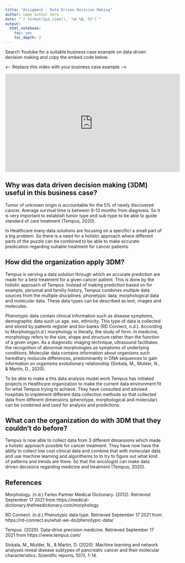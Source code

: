 ```yaml
---
title: "Assigment - Data Driven Decision Making"
author: name author here
date: "`r format(Sys.time(), '%d %B, %Y')`"
output:
  html_notebook:
    toc: yes
    toc_depth: 2
---
```


Search Youtube for a suitable business case example on data driven decision making and copy the embed code below.


<---- Replace this video with your business case example ---->

<iframe width="560" height="315" src="https://www.youtube.com/embed/TB8n1FXtaLY" title="YouTube video player" frameborder="0" allow="accelerometer; autoplay; clipboard-write; encrypted-media; gyroscope; picture-in-picture" allowfullscreen></iframe>

## Why was data driven decision making (3DM) useful in this business case?
 
Tumor of unknown origin is accountable for the 5% of newly discovered cancer. Average survival time is between 9-12 months from diagnosis. So it is very important to establish tumor type and sub-type to be able to guide standard of care treatment (Tempus, 2020). 

In Healthcare many data solutions are focusing on a specific/ a small part of a big problem. So there is a need for a holistic approach where different parts of the puzzle can be combined to be able to make accurate predication regarding suitable treatment for cancer patients. 


## How did the organization apply 3DM?
Tempus is serving a data solution through which an accurate prediction are made for a best treatment for a given cancer patient. This is done by the holistic approach of Tempus. Instead of making prediction based on for example, personal and familiy history, Tempus combines multiple data sources from the multiple disciplines: phonetypic data, morphological data and molecular data. These data types can be described as text, images and molecules. 

Phenotypic data contain clinical information such as disease symptoms, demographic data such us age, sex, ethnicity. This type of data is collected and stored by patients register and bio-banks (RD Connect, n.d.). 
According to Morphology(n.d.) morphology is literally, the study of form. In medicine, morphology refers to the size, shape and structure rather than the function of a given organ. As a diagnostic imaging technique, ultrasound facilitates the recognition of abnormal morphologies as symptoms of underlying conditions. 
Molecular data contains information about organisms such hereditary molucule differences, predominantly in DNA sequences to gain information on organisms evolutionary relationship (Sinkala, M., Mulder, N., & Martin, D., 2020). 

To be able to make a this data analysis model work Tempus has initiated projects in Healthcare organization to make the current data environment fit for what Tempus trying to achieve. They have consulted and advised hospitals to implement different data collection methods so that collected data from different dimensions (phenotype, morphological and molecular) can be combined and used for analysis and predictions. 

## What can the organization do with 3DM that they couldn’t do before?
Tempus is now able to collect data from 3 different dimansions which made a holistic approach  possible for cancer treatment. They have now have the ablity to collect low cost clinical data and combine that with moleculair data and use machine learning and algorithems to to try to figure out what kind of patterns and trends are there. So that the oncologist can make data driven decisions regarding medicine and treatment (Tempus, 2020). 

## References

Morphology. (n.d.) Farlex Partner Medical Dictionary. (2012). Retrieved September 17 2021 from https://medical-dictionary.thefreedictionary.com/morphology 

RD Connect. (n.d.) Phenotypic data type. Retrieved September 17 2021 from
https://rd-connect.eu/what-we-do/phenotypic-data/ 

Tempus. (2020). Data-drive precision medicine. Retrieved September 17 2021 from
https://www.tempus.com/ 

Sinkala, M., Mulder, N., & Martin, D. (2020). Machine learning and network analyses reveal disease subtypes of pancreatic cancer and their molecular characteristics. Scientific reports, 10(1), 1-14.

